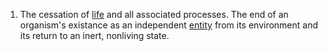 #The cessation of [[life]] and all associated processes.  The end of an organism's existance as an independent [[entity]] from its environment and its return to an inert, nonliving state.
